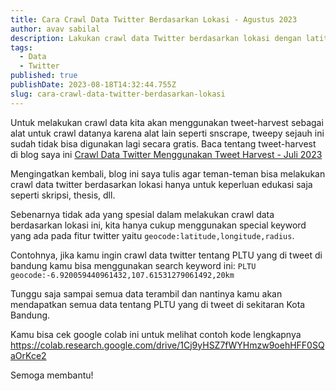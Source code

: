 ```yaml
---
title: Cara Crawl Data Twitter Berdasarkan Lokasi - Agustus 2023
author: avav sabilal
description: Lakukan crawl data Twitter berdasarkan lokasi dengan latitude, longitude, radius. Atasi batasan dan gunakan dengan bijak. Masih bekerja di Agustus 2023.
tags:
  - Data
  - Twitter
published: true
publishDate: 2023-08-18T14:32:44.755Z
slug: cara-crawl-data-twitter-berdasarkan-lokasi
---
```


Untuk melakukan crawl data kita akan menggunakan tweet-harvest sebagai alat untuk crawl datanya karena alat lain seperti snscrape, tweepy sejauh ini sudah tidak bisa digunakan lagi secara gratis. Baca tentang tweet-harvest di blog saya ini [Crawl Data Twitter Menggunakan Tweet Harvest - Juli 2023](https://avavsabilal.my.id/blog/crawl-data-twitter-menggunakan-tweet-harvest)

Mengingatkan kembali, blog ini saya tulis agar teman-teman bisa melakukan crawl data twitter berdasarkan lokasi hanya untuk keperluan edukasi saja seperti skripsi, thesis, dll.

Sebenarnya tidak ada yang spesial dalam melakukan crawl data berdasarkan lokasi ini, kita hanya cukup menggunakan special keyword yang ada pada fitur twitter yaitu `geocode:latitude,longitude,radius`.

Contohnya, jika kamu ingin crawl data twitter tentang PLTU yang di tweet di bandung kamu bisa menggunakan search keyword ini: `PLTU geocode:-6.920059440961432,107.61531279061492,20km`

Tunggu saja sampai semua data terambil dan nantinya kamu akan mendapatkan semua data tentang PLTU yang di tweet di sekitaran Kota Bandung.

Kamu bisa cek google colab ini untuk melihat contoh kode lengkapnya https://colab.research.google.com/drive/1Cj9yHSZ7fWYHmzw9oehHFF0SQaOrKce2

Semoga membantu!
